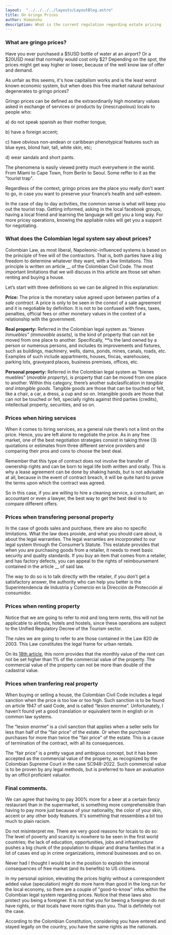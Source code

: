 ```yaml
---
layout:  "../../../../layouts/LayoutBlog.astro"
title: On Gringo Prices
author: Himanshu
description: What is the current regulation regarding estate pricing
---
```

### What are gringo prices?

Have you ever purchased a $5USD bottle of water at an airport? Or a $20USD meal that normally would cost only $2? Depending on the spot, the prices might get way higher or lower, because of the well know law of offer and demand.

As unfair as this seems, it's how capitalism works and is the least worst known economic system, but when does this free market natural behaviour degenerates to gringo prices?

Gringo prices can be defined as the extraordinarily high monetary values asked in exchange of services or products by (inescrupolous) locals to people who: 

a) do not speak spanish as their mother tongue; 

b) have a foreign accent; 

c) have obvious non-andean or caribbean phenotypical features such as blue eyes, blond hair, tall, white skin, etc; 

d) wear sandals and short pants.

The phenomena is easily viewed pretty much everywhere in the world. From Miami to Cape Town, from Berlin to Seoul. Some reffer to it as the "tourist trap".

Regardless of the context, gringo prices are the place you really don't want to go, in case you want to preserve your finance’s health and self-esteem.

In the case of day to day activities, the common sense is what will keep you out the tourist trap. Getting informed, asking in the local facebook groups, having a local friend and learning the language will get you a long way. For more pricey operations, knowing the appliable rules will get you a support for negotiating.

### What does the Colombian legal system say about prices?

Colombian Law, as most liberal, Napoleonic-influenced systems is based on the principle of free will of the contractors. That is, both parties have a big freedom to determine whatever they want, with a few limitations. This principle is written on article __ of the Colombian Civil Code. The most important limitations that we will discuss in this article are those set when renting and buying a house.

Let’s start with three definitions so we can be aligned in this explanation:

**Price:** The price is the monetary value agreed upon between parties of a *sale contract*. A price is  only to be seen in the conext of a sale agreement and it is negotiable by definition. It is not to be confused with fines, taxes, penalties, official fees or other monetary values in the context of a relationship with the government.

**Real property:** Referred in the Colombian legal system as *“bienes inmuebles” (immovable assets),* is the kind of property that can not be moved from one place to another. Specifically, **is the land owned by a person or numerous persons, and includes its improvements and fixtures, such as buildings, machinery, wells, dams, ponds, mines, canals,  roads, etc. Examples of such include appartments, houses, fincas, warehouses, parking lots, graveyard places, business premises, offices, etc.

**Personal property:** Referred in the Colombian legal system as “bienes muebles” (*movable property*), is property that can be moved from one place to another. Within this category, there’s another subclasification in *tangible and intangible goods*. Tangible goods are those that can be touched or felt, like a chair, a car, a dress, a cup and so on. Intangible goods are those that can not be touched or felt, specially rights against third parties (credits), intellectual property,  securities, and so on.

### Prices when hiring services

When it comes to hiring services, as a general rule there’s not a limit on the price. Hence, you are left alone to negotiate the price. As in any free market, one of the best negotiation strategies consist in taking three (3) quotations or estimates from three different service providers and comparing their pros and cons to choose the best deal.

Remember that this type of contract does not involve the transfer of ownership rights and can be born to legal life both written and orally. This is why a lease agreement can be done by shaking hands, but is not advisable at all, because in the event of contract breach, it will be quite hard to prove the terms upon which the contract was agreed.

So in this case, if you are willing to hire a cleaning service, a consultant, an accountant or even a lawyer, the best way to get the best deal is to compare different offers.

### Prices when transfering personal property

In the case of goods sales and purchase, there are also no specific limitations. What the law does provide, and what you should care about, is about the legal warranties. The legal warranties are incorporated to our legal system through the Consumer’s Statute. This estatute provides that when you are purchasing goods from a retailer, it needs to meet basic security and quality standards. If you buy an item that comes from a retailer, and has factory defects, you can appeal to the rights of reimboursement contained in the article __ of said law.

The way to do so is to talk directly with the retailer, if you don’t get a satisfactory answer, the authority who can help you better is the Superintendencia de Industria y Comercio en la Dirección de Protección al consumidor.

### Prices when renting property

Notice that we are going to refer to mid and long term rents, this will not be applicable to airbnbs, hotels and hostels, since these operations are subject to the Unified Regulatory Decree of the Tourism sector.

The rules we are going to refer to are those contained in the Law 820 de 2003. This Law constitutes the legal frame for urban rentals.

On its [18th article](http://www.secretariasenado.gov.co/senado/basedoc/ley_0820_2003.html#18), this norm provides that the monthly value of the rent can not be set higher than 1% of the commercial value of the property. The commercial value of the property can not be more than double of the cadastral value.

### Prices when tranfering real property

When buying or selling a house, the Colombian Civil Code includes a legal sanction when the price is too low or too high. Such sanction is to be found on article 1947 of said Code, and is called “lesion enorme”. Unfortunately, I haven’t found yet a good translation or equivalent term in english or in common law systems.

The “lesion enorme” is a civil sanction that applies when a seller sells for less than half of the "fair price" of the estate. Or when the purchaser purchases for more than twice the "fair price" of the estate. This is a cause of termination of the contract, with all its consequences.

The “fair price” is a pretty vague and ambigous concept, but it has been accepted as the commercial value of the property, as recognized by the Colombian Supreme Court in the case  SC948-2022. Such commercial value is to be proven by any legal methods, but is preferred to have an avaluation by an officil proficient valuator. 

### Final comments.

We can agree that having to pay 300% more for a beer at a certain fancy restaurant than in the supermarket, is something more comprehensible than having to pay more just because of your nationality, the color of your skin, accent or any other body features. It's something that ressembles a bit too much to plain racism.

Do not misinterpret me. There are very good reasons for locals to do so: The level of poverty and scarcity is nowhere to be seen in the first world countries; the lack of education, opportunities, jobs and infrastructure pushes a big chunk of the population to dispair and drama families that in a lot of cases end up in crime organizations, immoral businesses and so on.

Never had I thought I would be in the position to explain the immoral consequences of free market (and its benefits) to US citizens.

In my personal opinion, elevating the prices highly without a correspondent added value (speculation) might do more harm than good in the long run for the local economy, so there are a couple of "good-to-know" infos within the Colombian legal system regarding prices. Notice that these laws also protect you being a foreigner. It is not that you for beeing a foreigner do not have rights, or that locals have more rights than you. That is definitely not the case.

According to the Colombian Constitution, considering you have entered and stayed legally on the country, you have the same rights as the nationals.